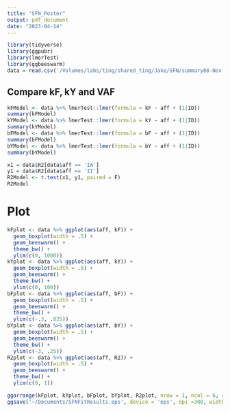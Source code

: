 ```yaml
---
title: "SFN_Poster"
output: pdf_document
date: "2023-04-14"
---
```


```r
library(tidyverse)
library(ggpubr)
library(lmerTest)
library(ggbeeswarm)
data = read.csv('/Volumes/labs/ting/shared_ting/Jake/SFN/summary08-Nov-2023.csv')
```

## Compare kF, kY and VAF
```r
kFModel <- data %>% lmerTest::lmer(formula = kF ~ aff + (1|ID))
summary(kFModel)
kYModel <- data %>% lmerTest::lmer(formula = kY ~ aff + (1|ID))
summary(kYModel)
bFModel <- data %>% lmerTest::lmer(formula = bF ~ aff + (1|ID))
summary(bFModel)
bYModel <- data %>% lmerTest::lmer(formula = bY ~ aff + (1|ID))
summary(bYModel)

x1 = data$R2[data$aff == 'IA']
y1 = data$R2[data$aff == 'II']
R2Model <- t.test(x1, y1, paired = F)
R2Model
```
# Plot
```r
kFplot <- data %>% ggplot(aes(aff, kF)) + 
  geom_boxplot(width = .5) +
  geom_beeswarm() +
  theme_bw() +
  ylim(c(0, 1000))
kYplot <- data %>% ggplot(aes(aff, kY)) + 
  geom_boxplot(width = .5) +
  geom_beeswarm() +
  theme_bw() +
  ylim(c(0, 100))
bFplot <- data %>% ggplot(aes(aff, bF)) + 
  geom_boxplot(width = .5) +
  geom_beeswarm() +
  theme_bw() +
  ylim(c(-.3, .025))
bYplot <- data %>% ggplot(aes(aff, bY)) + 
  geom_boxplot(width = .5) +
  geom_beeswarm() +
  theme_bw() +
  ylim(c(-3, .25))
R2plot <- data %>% ggplot(aes(aff, R2)) + 
  geom_boxplot(width = .5) +
  geom_beeswarm() +
  theme_bw() + 
  ylim(c(0, 1))

ggarrange(kFplot, kYplot, bFplot, bYplot, R2plot, nrow = 1, ncol = 6, common.legend = T, legend = 'bottom')
ggsave('~/Documents/SFNFitResults.eps', device = 'eps', dpi =300, width = 8, height = 2, units = 'in')
```
